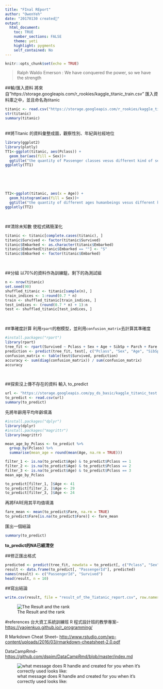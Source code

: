 ```yaml
---
title: "FInal REport"
author: "OwenYeh"
date: "20170130 created"
output: 
  html_document:
    toc: TRUE
    number_sections: FALSE
    theme: yeti
    highlight: pygments
    self_contained: No
---
```


```r
knitr::opts_chunk$set(echo = TRUE)
```
> Ralph Waldo Emerson : We have conquered the power, so we have the strength

##輸/匯入資料
將來自"https://storage.googleapis.com/r_rookies/kaggle_titanic_train.csv" 匯入資料庫之中，並且命名為titanic
```r
titanic <- read.csv("https://storage.googleapis.com/r_rookies/kaggle_titanic_train.csv")
str(titanic)
summary(titanic)
```
<br /> 
##將Titanic 的資料彙整成圖，觀察性別、年紀與社經地位
```r
library(ggplot2)
library(plotly)
TT1<-ggplot(titanic, aes(Pclass)) + 
  geom_bar(aes(fill = Sex))+
  ggtitle("the quantity of Passenger classes vesus different kind of sexes")
ggplotly(TT1)
```
<br /> 
<br /> 
<br /> 
```r
TT2<-ggplot(titanic, aes(x = Age)) +
  geom_histogram(aes(fill = Sex))+
  ggtitle("the quantity of different ages humanbeings vesus different kind of sexes")
ggplotly(TT2)
```

<br /> 

##清除未知數
使程式碼簡潔化
```r
titanic <- titanic[complete.cases(titanic), ]
titanic$Survived <- factor(titanic$Survived)
titanic$Embarked <- as.character(titanic$Embarked)
titanic$Embarked[titanic$Embarked == ""] <- "S"
titanic$Embarked <- factor(titanic$Embarked)
```
<br /> 

##分組
以70%的資料作為訓練駔，剩下的為測試組
```r
n <- nrow(titanic)
set.seed(90)
shuffled_titanic <- titanic[sample(n), ]
train_indices <- 1:round(0.7 * n)
train <- shuffled_titanic[train_indices, ]
test_indices <- (round(0.7 * n) + 1):n
test <- shuffled_titanic[test_indices, ]
```
<br /> 

##準確度計算
利用`rpart`的樹模型，並利用`confusion_matrix`去計算其準確度
```r
#install.packages("rpart")
library(rpart)
tree_fit <- rpart(Survived ~ Pclass + Sex + Age + SibSp + Parch + Fare + Embarked, data = train, method = "class")
prediction <- predict(tree_fit, test[, c("Pclass", "Sex", "Age", "SibSp", "Parch", "Fare", "Embarked")], type = "class")
confusion_matrix <- table(test$Survived, prediction)
accuracy <- sum(diag(confusion_matrix)) / sum(confusion_matrix)
accuracy
```
<br /> 

##探索沒上傳不存在的資料
輸入 to_predict
```r
url <- "https://storage.googleapis.com/py_ds_basic/kaggle_titanic_test.csv"
to_predict <- read.csv(url)
summary(to_predict)
```

先將年齡用平均年齡填滿
```r
#install.packages("dplyr")
library(dplyr)
#install.packages("magrittr")
library(magrittr)
```

```r
mean_age_by_Pclass <- to_predict %>%
  group_by(Pclass) %>%
  summarise(mean_age = round(mean(Age, na.rm = TRUE)))

filter_1 <- is.na(to_predict$Age) & to_predict$Pclass == 1
filter_2 <- is.na(to_predict$Age) & to_predict$Pclass == 2
filter_3 <- is.na(to_predict$Age) & to_predict$Pclass == 3
mean_age_by_Pclass

to_predict[filter_1, ]$Age <- 41
to_predict[filter_2, ]$Age <- 29
to_predict[filter_3, ]$Age <- 24
```

再將FARE用其平均值填滿
```r
fare_mean <- mean(to_predict$Fare, na.rm = TRUE)
to_predict$Fare[is.na(to_predict$Fare)] <- fare_mean
```

匯出一個結論
```r
summary(to_predict)
```
**to_predict的NA已經清空**

##修正匯出格式
```r
predicted <- predict(tree_fit, newdata = to_predict[, c("Pclass", "Sex", "Age", "SibSp", "Parch", "Fare", "Embarked")])
result <- data.frame(to_predict[, "PassengerId"], predicted)
names(result) <- c("PassengerId", "Survived")
head(result, n = 10)
```

##寫出結論
```r
write.csv(result, file = "result_of_the_Tiatanic_report.csv", row.names = FALSE)
```





![The Result and the rank](https://4.bp.blogspot.com/-OCLkiSwee-Q/WI8an8LOPgI/AAAAAAAAAT4/_IajLvnpyPc7T27cG3nblqJ_-BYaDA3ywCLcB/s1600/FINAL1.png)


#references
台大資工系統訓練班 R 程式設計班的教學專案--
<https://yaojenkuo.github.io/r_programming/>

R Markdown Cheat Sheet--
<http://www.rstudio.com/wp-content/uploads/2016/03/rmarkdown-cheatsheet-2.0.pdf>

DataCampRmd--
<https://github.com/dspim/DataCampRmd/blob/master/index.md>


![what message does R handle and created for you when it's correctly used looks like:](http://www.migflug.com/jetflights/wp-content/uploads/2015/03/reditt-com-mig-25-foxbat.jpg)

